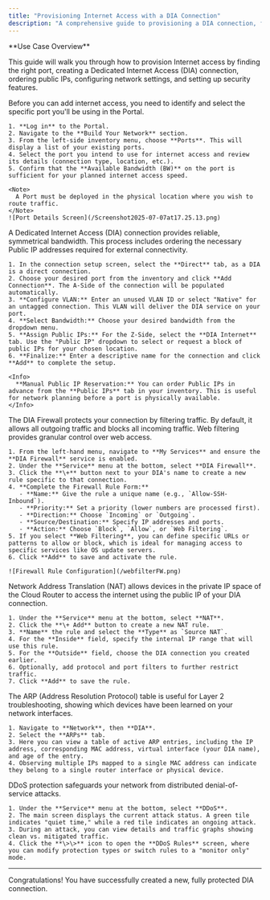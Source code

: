 ```yaml
---
title: "Provisioning Internet Access with a DIA Connection"
description: "A comprehensive guide to provisioning a DIA connection, from finding a port to configuring firewall, NAT, and DDoS protection."
---
```


<Info>
  **Use Case Overview**

  This guide will walk you through how to provision Internet access by finding the right port, creating a Dedicated Internet Access (DIA) connection, ordering public IPs, configuring network settings, and setting up security features.
</Info>

<Steps>
  <Step title="1. Finding the Right Port">
    Before you can add internet access, you need to identify and select the specific port you'll be using in the Portal.  

    1. **Log in** to the Portal.
    2. Navigate to the **Build Your Network** section.
    3. From the left-side inventory menu, choose **Ports**. This will display a list of your existing ports.
    4. Select the port you intend to use for internet access and review its details (connection type, location, etc.).
    5. Confirm that the **Available Bandwidth (BW)** on the port is sufficient for your planned internet access speed.

    <Note>
      A Port must be deployed in the physical location where you wish to route traffic.
    </Note>
    ![Port Details Screen](/Screenshot2025-07-07at17.25.13.png)
  </Step>
  <Step title="2. Creating a DIA Connection & Ordering IPs">
    A Dedicated Internet Access (DIA) connection provides reliable, symmetrical bandwidth. This process includes ordering the necessary Public IP addresses required for external connectivity.

    1. In the connection setup screen, select the **Direct** tab, as a DIA is a direct connection.
    2. Choose your desired port from the inventory and click **Add Connection**. The A-Side of the connection will be populated automatically.
    3. **Configure VLAN:** Enter an unused VLAN ID or select "Native" for an untagged connection. This VLAN will deliver the DIA service on your port.
    4. **Select Bandwidth:** Choose your desired bandwidth from the dropdown menu.
    5. **Assign Public IPs:** For the Z-Side, select the **DIA Internet** tab. Use the "Public IP" dropdown to select or request a block of public IPs for your chosen location.
    6. **Finalize:** Enter a descriptive name for the connection and click **Add** to complete the setup.

    <Info>
      **Manual Public IP Reservation:** You can order Public IPs in advance from the **Public IPs** tab in your inventory. This is useful for network planning before a port is physically available.
    </Info>
  </Step>
  <Step title="3. Configuring the DIA Firewall and Web Filtering">
    The DIA Firewall protects your connection by filtering traffic. By default, it allows all outgoing traffic and blocks all incoming traffic. Web filtering provides granular control over web access.

    1. From the left-hand menu, navigate to **My Services** and ensure the **DIA Firewall** service is enabled.
    2. Under the **Service** menu at the bottom, select **DIA Firewall**.
    3. Click the **\+** button next to your DIA's name to create a new rule specific to that connection.
    4. **Complete the Firewall Rule Form:**
       - **Name:** Give the rule a unique name (e.g., `Allow-SSH-Inbound`).
       - **Priority:** Set a priority (lower numbers are processed first).
       - **Direction:** Choose `Incoming` or `Outgoing`.
       - **Source/Destination:** Specify IP addresses and ports.
       - **Action:** Choose `Block`, `Allow`, or `Web Filtering`.
    5. If you select **Web Filtering**, you can define specific URLs or patterns to allow or block, which is ideal for managing access to specific services like OS update servers.
    6. Click **Add** to save and activate the rule.

    ![Firewall Rule Configuration](/webfilterFW.png)
  </Step>
  <Step title="4. Configuring NAT with the Cloud Router">
    Network Address Translation (NAT) allows devices in the private IP space of the Cloud Router to access the internet using the public IP of your DIA connection.

    1. Under the **Service** menu at the bottom, select **NAT**.
    2. Click the **\+ Add** button to create a new NAT rule.
    3. **Name** the rule and select the **Type** as `Source NAT`.
    4. For the **Inside** field, specify the internal IP range that will use this rule.
    5. For the **Outside** field, choose the DIA connection you created earlier.
    6. Optionally, add protocol and port filters to further restrict traffic.
    7. Click **Add** to save the rule.
  </Step>
  <Step title="5. Verifying Network Status with the ARP Table">
    The ARP (Address Resolution Protocol) table is useful for Layer 2 troubleshooting, showing which devices have been learned on your network interfaces.

    1. Navigate to **Network**, then **DIA**.
    2. Select the **ARPs** tab.
    3. Here you can view a table of active ARP entries, including the IP address, corresponding MAC address, virtual interface (your DIA name), and age of the entry.
    4. Observing multiple IPs mapped to a single MAC address can indicate they belong to a single router interface or physical device.
  </Step>
  <Step title="6. Enabling DDoS Protection">
    DDoS protection safeguards your network from distributed denial-of-service attacks.

    1. Under the **Service** menu at the bottom, select **DDoS**.
    2. The main screen displays the current attack status. A green tile indicates "quiet time," while a red tile indicates an ongoing attack.
    3. During an attack, you can view details and traffic graphs showing clean vs. mitigated traffic.
    4. Click the **\>\>** icon to open the **DDoS Rules** screen, where you can modify protection types or switch rules to a "monitor only" mode.
  </Step>
</Steps>

---

Congratulations\! You have successfully created a new, fully protected DIA connection.
